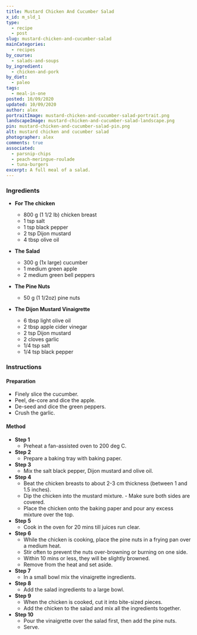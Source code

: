 ```yaml
---
title: Mustard Chicken And Cucumber Salad
x_id: m_sld_1
type:
  - recipe
  - post
slug: mustard-chicken-and-cucumber-salad
mainCategories: 
  - recipes
by_course:
  - salads-and-soups
by_ingredient:
  - chicken-and-pork
by_diet:
  - paleo
tags: 
  - meal-in-one
posted: 10/09/2020
updated: 10/09/2020
author: alex
portraitImage: mustard-chicken-and-cucumber-salad-portrait.png
landscapeImage: mustard-chicken-and-cucumber-salad-landscape.png
pin: mustard-chicken-and-cucumber-salad-pin.png
alt: mustard chicken and cucumber salad
photographer: alex
comments: true
associated: 
  - parsnip-chips
  - peach-meringue-roulade
  - tuna-burgers
excerpt: A full meal of a salad.
---
```


<Ingredients>

### Ingredients
  
  - **For The chicken**
    - 800 g (1 1/2 lb) chicken breast
    - 1 tsp salt
    - 1 tsp black pepper
    - 2 tsp Dijon mustard
    - 4 tbsp olive oil

  - **The Salad**
    - 300 g (1x large) cucumber
    - 1 medium green apple 
    - 2 medium green bell peppers

  - **The Pine Nuts**
    - 50 g (1 1/2oz) pine nuts

  - **The Dijon Mustard Vinaigrette**
    - 6 tbsp light olive oil
    - 2 tbsp apple cider vinegar
    - 2 tsp Dijon mustard
    - 2 cloves garlic
    - 1/4 tsp salt
    - 1/4 tsp black pepper

</Ingredients>

<Instructions>

### Instructions

#### Preparation

  - Finely slice the cucumber.
  - Peel, de-core and dice the apple.
  - De-seed and dice the green peppers.
  - Crush the garlic.

#### Method

  - **Step 1**
    - Preheat a fan-assisted oven to 200 deg C.
  - **Step 2**
    - Prepare a baking tray with baking paper.
  - **Step 3**
    - Mix the salt black pepper, Dijon mustard and olive oil.
  - **Step 4**
    - Beat the chicken breasts to about 2-3 cm thickness (between 1 and 1.5 inches).
    - Dip the chicken into the mustard mixture. - Make sure both sides are covered.
    - Place the chicken onto the baking paper and pour any excess mixture over the top.
  - **Step 5**
    - Cook in the oven for 20 mins till juices run clear.
  - **Step 6**
    - While the chicken is cooking, place the pine nuts in a frying pan over a medium heat.
    - Stir often to prevent the nuts over-browning or burning on one side.
    - Within 10 mins or less, they will be slightly browned.
    - Remove from the heat and set aside.
  - **Step 7**
    - In a small bowl mix the vinaigrette ingredients.
  - **Step 8**
    - Add the salad ingredients to a large bowl.
  - **Step 9**  
    - When the chicken is cooked, cut it into bite-sized pieces.
    - Add the chicken to the salad and mix all the ingredients together.
  - **Step 10**
    - Pour the vinaigrette over the salad first, then add the pine nuts.
    - Serve.

</Instructions>



